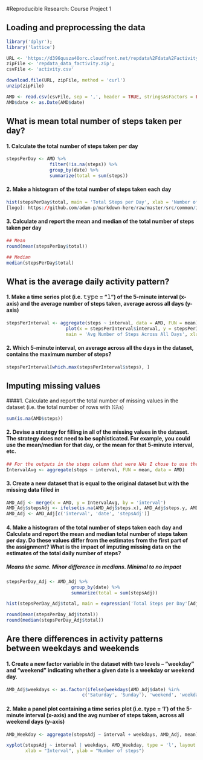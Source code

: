 #Reproducible Research: Course Project 1


## Loading and preprocessing the data

```r
library('dplyr');
library('lattice')

URL <- 'https://d396qusza40orc.cloudfront.net/repdata%2Fdata%2Factivity.zip';
zipFile <- 'repdata_data_factivity.zip';
csvFile <- 'activity.csv'

download.file(URL, zipFile, method = 'curl')
unzip(zipFile)

AMD <- read.csv(csvFile, sep = ',', header = TRUE, stringsAsFactors = FALSE)
AMD$date <- as.Date(AMD$date)
```

## What is mean total number of steps taken per day?
#### 1. Calculate the total number of steps taken per day

```r
stepsPerDay <- AMD %>%
                filter(!is.na(steps)) %>%
                group_by(date) %>%
                summarize(total = sum(steps))
```

#### 2. Make a histogram of the total number of steps taken each day

```r
hist(stepsPerDay$total, main = 'Total Steps per Day', xlab = 'Number of Steps')
[logo]: https://github.com/adam-p/markdown-here/raw/master/src/common/images/icon48.png "Logo Title Text 2"

```  

#### 3. Calculate and report the mean and median of the total number of steps taken per day

```r
## Mean
round(mean(stepsPerDay$total))

## Median
median(stepsPerDay$total)
```

## What is the average daily activity pattern?
#### 1. Make a time series plot (i.e. 𝚝𝚢𝚙𝚎 = "𝚕") of the 5-minute interval (x-axis) and the average number of steps taken, average across all days (y-axis)

```r
stepsPerInterval <- aggregate(steps ~ interval, data = AMD, FUN = mean)
                      plot(x = stepsPerInterval$interval, y = stepsPerInterval$steps, type = 'l',
                      main = 'Avg Number of Steps Across All Days', xlab = 'Steps', ylab = 'Interval')
```

#### 2. Which 5-minute interval, on average across all the days in the dataset, contains the maximum number of steps?

```r
stepsPerInterval[which.max(stepsPerInterval$steps), ]
```

## Imputing missing values
####1. Calculate and report the total number of missing values in the dataset (i.e. the total number of rows with 𝙽𝙰s)

```r
sum(is.na(AMD$steps))
```

#### 2. Devise a strategy for filling in all of the missing values in the dataset. The strategy does not need to be sophisticated. For example, you could use the mean/median for that day, or the mean for that 5-minute interval, etc.

```r
## For the outputs in the steps column that were NAs I chose to use the mean number of steps for the 5 minute interval
IntervalAvg <- aggregate(steps ~ interval, FUN = mean, data = AMD)
```

#### 3. Create a new dataset that is equal to the original dataset but with the missing data filled in

```r
AMD_Adj <- merge(x = AMD, y = IntervalAvg, by = 'interval')
AMD_Adj$stepsAdj <- ifelse(is.na(AMD_Adj$steps.x), AMD_Adj$steps.y, AMD_Adj$steps.x) 
AMD_Adj <- AMD_Adj[c('interval', 'date', 'stepsAdj')]  
```

#### 4. Make a histogram of the total number of steps taken each day and Calculate and report the mean and median total number of steps taken per day. Do these values differ from the estimates from the first part of the assignment? What is the impact of imputing missing data on the estimates of the total daily number of steps?
##### Means the same.  Minor difference in medians.  Minimal to no impact

```r
stepsPerDay_Adj <- AMD_Adj %>%
                        group_by(date) %>%
                        summarize(total = sum(stepsAdj))

hist(stepsPerDay_Adj$total, main = expression('Total Steps per Day'[Adj]), xlab = 'Number of Steps')

round(mean(stepsPerDay_Adj$total))
round(median(stepsPerDay_Adj$total))
```

## Are there differences in activity patterns between weekdays and weekends
#### 1. Create a new factor variable in the dataset with two levels – “weekday” and “weekend” indicating whether a given date is a weekday or weekend day.

```r
AMD_Adj$weekdays <- as.factor(ifelse(weekdays(AMD_Adj$date) %in% 
                            c('Saturday', 'Sunday'), 'weekend', 'weekday'))
```

#### 2. Make a panel plot containing a time series plot (i.e. type = 'l') of the 5-minute interval (x-axis) and the avg number of steps taken, across all weekend days (y-axis)

```r
AMD_Weekday <- aggregate(stepsAdj ~ interval + weekdays, AMD_Adj, mean)

xyplot(stepsAdj ~ interval | weekdays, AMD_Weekday, type = 'l', layout = c(1, 2), 
       xlab = "Interval", ylab = "Number of steps")
```
